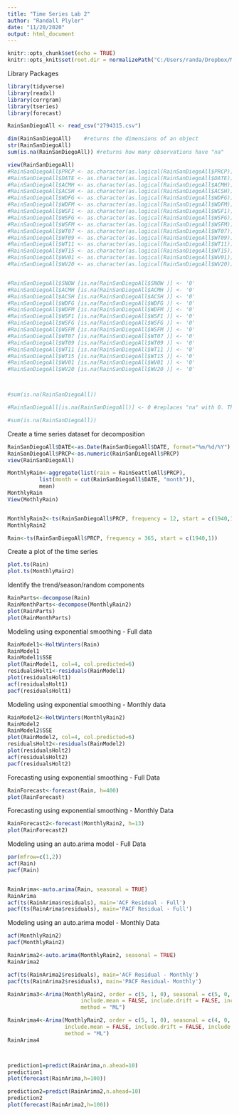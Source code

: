 ```yaml
---
title: "Time Series Lab 2"
author: "Randall Plyler"
date: "11/20/2020"
output: html_document
---
```


```r
knitr::opts_chunk$set(echo = TRUE)
knitr::opts_knit$set(root.dir = normalizePath("C:/Users/randa/Dropbox/Masters/Autumn/TBANLT 540 Applied Regression Analysis/Time Series Lab 2"))
```


Library Packages

```r

library(tidyverse)
library(readxl)
library(corrgram)
library(tseries)
library(forecast)
```


```r
RainSanDiegoAll <- read_csv("2794315.csv")

```

```r
dim(RainSanDiegoAll)    #returns the dimensions of an object
str(RainSanDiegoAll)
sum(is.na(RainSanDiegoAll)) #returns how many observations have "na"

```


```r

view(RainSanDiegoAll)
#RainSanDiegoAll$PRCP <- as.character(as.logical(RainSanDiegoAll$PRCP))
#RainSanDiegoAll$DATE <- as.character(as.logical(RainSanDiegoAll$DATE))
#RainSanDiegoAll$ACMH <- as.character(as.logical(RainSanDiegoAll$ACMH))
#RainSanDiegoAll$ACSH <- as.character(as.logical(RainSanDiegoAll$ACSH))
#RainSanDiegoAll$WDFG <- as.character(as.logical(RainSanDiegoAll$WDFG))
#RainSanDiegoAll$WDFM <- as.character(as.logical(RainSanDiegoAll$WDFM))
#RainSanDiegoAll$WSF1 <- as.character(as.logical(RainSanDiegoAll$WSF1))
#RainSanDiegoAll$WSFG <- as.character(as.logical(RainSanDiegoAll$WSFG))
#RainSanDiegoAll$WSFM <- as.character(as.logical(RainSanDiegoAll$WSFM))
#RainSanDiegoAll$WT07 <- as.character(as.logical(RainSanDiegoAll$WT07))
#RainSanDiegoAll$WT09 <- as.character(as.logical(RainSanDiegoAll$WT09))
#RainSanDiegoAll$WT11 <- as.character(as.logical(RainSanDiegoAll$WT11))
#RainSanDiegoAll$WT15 <- as.character(as.logical(RainSanDiegoAll$WT15))
#RainSanDiegoAll$WV01 <- as.character(as.logical(RainSanDiegoAll$WV01))
#RainSanDiegoAll$WV20 <- as.character(as.logical(RainSanDiegoAll$WV20))


#RainSanDiegoAll$SNOW [is.na(RainSanDiegoAll$SNOW )] <- '0' 
#RainSanDiegoAll$ACMH [is.na(RainSanDiegoAll$ACMH )] <- '0' 
#RainSanDiegoAll$ACSH [is.na(RainSanDiegoAll$ACSH )] <- '0' 
#RainSanDiegoAll$WDFG [is.na(RainSanDiegoAll$WDFG )] <- '0' 
#RainSanDiegoAll$WDFM [is.na(RainSanDiegoAll$WDFM )] <- '0' 
#RainSanDiegoAll$WSF1 [is.na(RainSanDiegoAll$WSF1 )] <- '0' 
#RainSanDiegoAll$WSFG [is.na(RainSanDiegoAll$WSFG )] <- '0' 
#RainSanDiegoAll$WSFM [is.na(RainSanDiegoAll$WSFM )] <- '0' 
#RainSanDiegoAll$WT07 [is.na(RainSanDiegoAll$WT07 )] <- '0' 
#RainSanDiegoAll$WT09 [is.na(RainSanDiegoAll$WT09 )] <- '0' 
#RainSanDiegoAll$WT11 [is.na(RainSanDiegoAll$WT11 )] <- '0' 
#RainSanDiegoAll$WT15 [is.na(RainSanDiegoAll$WT15 )] <- '0' 
#RainSanDiegoAll$WV01 [is.na(RainSanDiegoAll$WV01 )] <- '0' 
#RainSanDiegoAll$WV20 [is.na(RainSanDiegoAll$WV20 )] <- '0' 



#sum(is.na(RainSanDiegoAll))

#RainSanDiegoAll[is.na(RainSanDiegoAll)] <- 0 #replaces "na" with 0. This is a choice, statistically, but you can't run the regression without it

#sum(is.na(RainSanDiegoAll))


```

Create a time series dataset for decomposition

```r

RainSanDiegoAll$DATE<-as.Date(RainSanDiegoAll$DATE, format="%m/%d/%Y")
RainSanDiegoAll$PRCP<-as.numeric(RainSanDiegoAll$PRCP)
view(RainSanDiegoAll)

MonthlyRain<-aggregate(list(rain = RainSeattleAll$PRCP), 
          list(month = cut(RainSanDiegoAll$DATE, "month")), 
          mean)
MonthlyRain
View(MothlyRain)


MonthlyRain2<-ts(RainSanDiegoAll$PRCP, frequency = 12, start = c(1940,1))
MonthlyRain2

Rain<-ts(RainSanDiegoAll$PRCP, frequency = 365, start = c(1940,1))

```


Create a plot of the time series


```r
plot.ts(Rain)
plot.ts(MonthlyRain2)

```


Identify the trend/season/random components

```r
RainParts<-decompose(Rain)
RainMonthParts<-decompose(MonthlyRain2)
plot(RainParts)
plot(RainMonthParts)
```

Modeling using exponential smoothing - Full data

```r
RainModel1<-HoltWinters(Rain)
RainModel1
RainModel1$SSE
plot(RainModel1, col=4, col.predicted=6)
residualsHolt1<-residuals(RainModel1)
plot(residualsHolt1)
acf(residualsHolt1)
pacf(residualsHolt1)
```

Modeling using exponential smoothing - Monthly data

```r
RainModel2<-HoltWinters(MonthlyRain2)
RainModel2
RainModel2$SSE
plot(RainModel2, col=4, col.predicted=6)
residualsHolt2<-residuals(RainModel2)
plot(residualsHolt2)
acf(residualsHolt2)
pacf(residualsHolt2)
```


Forecasting using exponential smoothing - Full Data

```r
RainForecast<-forecast(Rain, h=400)
plot(RainForecast)
```

Forecasting using exponential smoothing - Monthly Data

```r
RainForecast2<-forecast(MonthlyRain2, h=13)
plot(RainForecast2)
```

Modeling using an auto.arima model - Full Data 

```r
par(mfrow=c(1,2))
acf(Rain)
pacf(Rain)


RainArima<-auto.arima(Rain, seasonal = TRUE)
RainArima
acf(ts(RainArima$residuals), main='ACF Residual - Full')
pacf(ts(RainArima$residuals), main='PACF Residual - Full')


```


Modeling using an auto.arima model - Monthly Data 

```r
acf(MonthlyRain2)
pacf(MonthlyRain2)

RainArima2<-auto.arima(MonthlyRain2, seasonal = TRUE)
RainArima2

acf(ts(RainArima2$residuals), main='ACF Residual - Monthly')
pacf(ts(RainArima2$residuals), main='PACF Residual- Monthly')

```


```r
RainArima3<-Arima(MonthlyRain2, order = c(5, 1, 0), seasonal = c(5, 0, 0),
                       include.mean = FALSE, include.drift = FALSE, include.constant =TRUE,
                       method = "ML")

RainArima4<-Arima(MonthlyRain2, order = c(5, 1, 0), seasonal = c(4, 0, 0),
                  include.mean = FALSE, include.drift = FALSE, include.constant =TRUE,
                  method = "ML")
RainArima4



prediction1=predict(RainArima,n.ahead=10)
prediction1
plot(forecast(RainArima,h=100))

prediction2=predict(RainArima2,n.ahead=10)
prediction2
plot(forecast(RainArima2,h=100))




```


